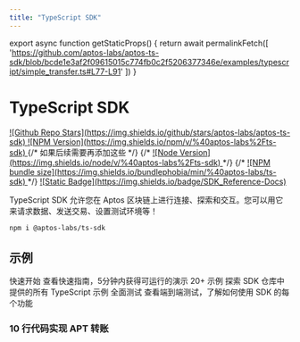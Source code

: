 ```yaml
---
title: "TypeScript SDK"
---
```



export async function getStaticProps() {
  return await permalinkFetch([
   'https://github.com/aptos-labs/aptos-ts-sdk/blob/bcde1e3af2f09615015c774fb0c2f5206377346e/examples/typescript/simple_transfer.ts#L77-L91'
  ])
}

# TypeScript SDK

<div className="flex gap-2 mt-6 flex-wrap">
  <a target="_blank" href="https://github.com/aptos-labs/aptos-ts-sdk">
    ![Github Repo Stars](https://img.shields.io/github/stars/aptos-labs/aptos-ts-sdk)
  </a>
  <a target="_blank" href="https://www.npmjs.com/package/@aptos-labs/ts-sdk">
    ![NPM Version](https://img.shields.io/npm/v/%40aptos-labs%2Fts-sdk)
  </a>
  {/* 如果后续需要再添加这些 */}
  {/* <a target="_blank" href="https://www.npmjs.com/package/@aptos-labs/ts-sdk">
    ![Node Version](https://img.shields.io/node/v/%40aptos-labs%2Fts-sdk)
  </a> */}
  {/* <a target="_blank" href="https://www.npmjs.com/package/@aptos-labs/ts-sdk">
    ![NPM bundle size](https://img.shields.io/bundlephobia/min/%40aptos-labs/ts-sdk)
  </a> */}
  <a target="_blank" href="https://aptos-labs.github.io/aptos-ts-sdk/@aptos-labs/ts-sdk-latest">
    ![Static Badge](https://img.shields.io/badge/SDK_Reference-Docs)
  </a>
</div>

TypeScript SDK 允许您在 Aptos 区块链上进行连接、探索和交互。您可以用它来请求数据、发送交易、设置测试环境等！

```bash npm2yarn
npm i @aptos-labs/ts-sdk
```

## 示例

<Cards>
  <Card href="./ts-sdk/quickstart">
    <Card.Title>快速开始</Card.Title>
    <Card.Description>查看快速指南，5分钟内获得可运行的演示</Card.Description>
  </Card>
  <Card href="https://github.com/aptos-labs/aptos-ts-sdk/tree/main/examples/typescript">
    <Card.Title>20+ 示例</Card.Title>
    <Card.Description>探索 SDK 仓库中提供的所有 TypeScript 示例</Card.Description>
  </Card>
  <Card href="https://github.com/aptos-labs/aptos-ts-sdk/tree/main/tests/e2e">
    <Card.Title>全面测试</Card.Title>
    <Card.Description>查看端到端测试，了解如何使用 SDK 的每个功能</Card.Description>
  </Card>
</Cards>

### 10 行代码实现 APT 转账

<RemoteCodeblock
  permalink="https://github.com/aptos-labs/aptos-ts-sdk/blob/bcde1e3af2f09615015c774fb0c2f5206377346e/examples/typescript/simple_transfer.ts#L77-L91"
/>
